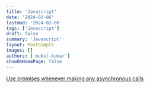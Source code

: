 ```yaml
---
title: 'Javascript'
date: '2024-02-06'
lastmod: '2024-02-06'
tags: ['Javascript']
draft: false
summary: 'Javascript'
layout: PostSimple
images: []
authors: ['mukul-kumar']
showOnHomePage: false
---
```


[Use promises whenever making any asynchronous calls](/blog/coding-best-practices/javascript/use-promises-whenever-making-any-asynchronous-calls)
